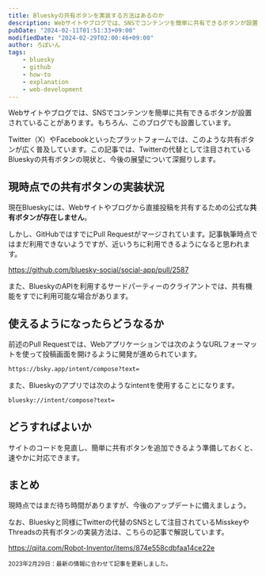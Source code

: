```yaml
---
title: Blueskyの共有ボタンを実装する方法はあるのか
description: Webサイトやブログでは、SNSでコンテンツを簡単に共有できるボタンが設置されていることがあります。もちろん、このブログでも設置しています。Twitter（X）やFacebookといったプラットフォームでは、このような共有ボタンが広く普及しています。この記事では、Twitterの代替として注目されているBlueskyの共有ボタンの現状と、今後の展望について深掘りします。
pubDate: "2024-02-11T01:51:33+09:00"
modifiedDate: "2024-02-29T02:00:46+09:00"
author: ろぼいん
tags:
    - bluesky
    - github
    - how-to
    - explanation
    - web-development
---
```



Webサイトやブログでは、SNSでコンテンツを簡単に共有できるボタンが設置されていることがあります。もちろん、このブログでも設置しています。

Twitter（X）やFacebookといったプラットフォームでは、このような共有ボタンが広く普及しています。この記事では、Twitterの代替として注目されているBlueskyの共有ボタンの現状と、今後の展望について深掘りします。

## 現時点での共有ボタンの実装状況

現在Blueskyには、Webサイトやブログから直接投稿を共有するための公式な**共有ボタンが存在しません**。

しかし、GitHubではすでにPull Requestがマージされています。記事執筆時点ではまだ利用できないようですが、近いうちに利用できるようになると思われます。

https://github.com/bluesky-social/social-app/pull/2587

また、BlueskyのAPIを利用するサードパーティーのクライアントでは、共有機能をすでに利用可能な場合があります。

## 使えるようになったらどうなるか

前述のPull Requestでは、Webアプリケーションでは次のようなURLフォーマットを使って投稿画面を開けるように開発が進められています。

```markdown frame="terminal" showLineNumbers=false
https://bsky.app/intent/compose?text=
```

また、Blueskyのアプリでは次のようなintentを使用することになります。

```markdown frame="terminal" showLineNumbers=false
bluesky://intent/compose?text=
```

## どうすればよいか

サイトのコードを見直し、簡単に共有ボタンを追加できるよう準備しておくと、速やかに対応できます。

## まとめ

現時点ではまだ待ち時間がありますが、今後のアップデートに備えましょう。

なお、Blueskyと同様にTwitterの代替のSNSとして注目されているMisskeyやThreadsの共有ボタンの実装方法は、こちらの記事で解説しています。

<ArticleCard link="/article/2024/01/06/how-to-add-misskey-share-button/" />

https://qiita.com/Robot-Inventor/items/874e558cdbfaa14ce22e

<small>2023年2月29日：最新の情報に合わせて記事を更新しました。</small>
